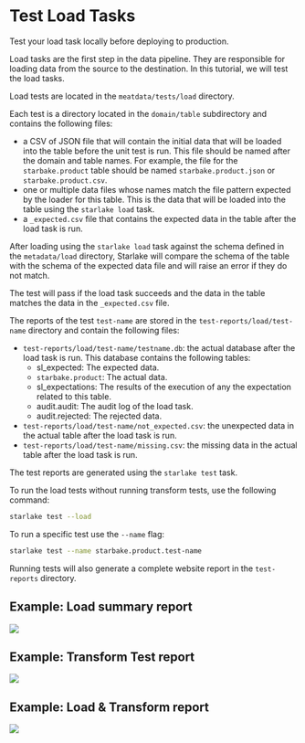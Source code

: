 # Test Load Tasks

Test your load task locally before deploying to production.

Load tasks are the first step in the data pipeline.
They are responsible for loading data from the source to the destination.
In this tutorial, we will test the load tasks.

Load tests are located in the `meatdata/tests/load` directory.

Each test is a directory located in the `domain/table` subdirectory and contains the following files:
- a CSV of JSON file that will contain the initial data that will be loaded into the table before the unit test is run.
This file should be named after the domain and table names. For example, the file for the `starbake.product` table should be named `starbake.product.json` or `starbake.product.csv`.
- one or multiple data files whose names match the file pattern expected by the loader for this table. This is the data that will be loaded into the table using the `starlake load` task.
- a `_expected.csv` file that contains the expected data in the table after the load task is run.

After loading using the `starlake load` task against the schema defined in the `metadata/load` directory,
Starlake will compare the schema of the table with the schema of the expected data file and will raise an error if they do not match.

The test will pass if the load task succeeds and the data in the table matches the data in the `_expected.csv` file.

The reports of the test `test-name` are stored in the `test-reports/load/test-name` directory and contain the following files:
- `test-reports/load/test-name/testname.db`: the actual database after the load task is run. This database contains the following tables:
    - sl_expected: The expected data.
    - `starbake.product`: The actual data.
    - sl_expectations: The results of the execution of any the expectation related to this table.
    - audit.audit: The audit log of the load task.
    - audit.rejected: The rejected data.
- `test-reports/load/test-name/not_expected.csv`: the unexpected data in the actual table after the load task is run.
- `test-reports/load/test-name/missing.csv`: the missing data in the actual table after the load task is run.

The test reports are generated using the `starlake test` task.

To run the load tests without running transform tests, use the following command:
```bash
starlake test --load
```

To run a specific test use the `--name` flag:
```bash
starlake test --name starbake.product.test-name
```


Running tests will also generate a complete website report in the `test-reports` directory.


## Example: Load  summary report

![](/img/tests/load-summary.png)

## Example: Transform Test report

![](/img/tests/transform.png)

## Example: Load & Transform report

![](/img/tests/report.png)





